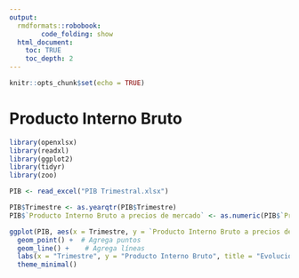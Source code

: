 ```yaml
---
output:
  rmdformats::robobook:
        code_folding: show
  html_document:
    toc: TRUE
    toc_depth: 2
---
```


```r
knitr::opts_chunk$set(echo = TRUE)
```

# Producto Interno Bruto
```r
library(openxlsx)
library(readxl)
library(ggplot2)
library(tidyr)
library(zoo)
```

```r
PIB <- read_excel("PIB Trimestral.xlsx")
```

```r
PIB$Trimestre <- as.yearqtr(PIB$Trimestre)
PIB$`Producto Interno Bruto a precios de mercado` <- as.numeric(PIB$`Producto Interno Bruto a precios de mercado`)
```

```r
ggplot(PIB, aes(x = Trimestre, y = `Producto Interno Bruto a precios de mercado`)) +
  geom_point() +  # Agrega puntos
  geom_line() +    # Agrega líneas
  labs(x = "Trimestre", y = "Producto Interno Bruto", title = "Evolucion del PIB") +
  theme_minimal()
```


